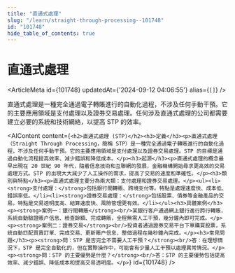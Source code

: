 ```yaml
---
title: "直通式處理"
slug: "/learn/straight-through-processing--101748"
id: "101748"
hide_table_of_contents: true
---
```



# 直通式處理

<ArticleMeta id={101748} updatedAt={'2024-09-12 04:06:55'} alias={`[]`} />
<div className='border-solid border-b border-t-0 my-4 border-[var(--ifm-color-gray-300)]' />

直通式處理是一種完全通過電子轉賬進行的自動化過程，不涉及任何手動干預。它的主要應用領域是支付處理以及證券交易處理。任何涉及直通式處理的公司都需要建立必要的系統和技術網絡，以提高 STP 的效率。

<AIContent content={`<h2>直通式處理 (STP)</h2><h3>定義</h3><p>直通式處理（Straight Through Processing，簡稱 STP）是一種完全通過電子轉賬進行的自動化過程，不涉及任何手動干預。它的主要應用領域是支付處理以及證券交易處理。STP 的目標是通過自動化流程提高效率、減少錯誤和降低成本。</p><h3>起源</h3><p>直通式處理的概念最早出現在 20 世紀 90 年代，隨着信息技術和互聯網的發展，金融機構開始尋求更高效的交易處理方式。STP 的出現大大減少了人工操作的需求，提高了交易的速度和準確性。</p><h3>類別與特點</h3><p>直通式處理主要分為兩大類：支付處理和證券交易處理。</p><ul><li><strong>支付處理：</strong>包括銀行間轉賬、跨境支付等。特點是處理速度快、成本低、錯誤率低。</li><li><strong>證券交易處理：</strong>包括股票、債券等金融產品的交易。特點是交易透明度高、結算速度快、風險管理更有效。</li></ul><h3>具體案例</h3><p><strong>案例一：銀行間轉賬</strong><br/>某銀行客户通過網上銀行進行跨行轉賬，系統自動驗證賬户信息、檢查餘額、完成轉賬，全程無需人工干預，幾分鐘內即可完成。</p><p><strong>案例二：證券交易</strong><br/>投資者通過證券交易平台下單購買股票，系統自動匹配買賣訂單、完成交易、更新賬户信息，整個過程在幾秒鐘內完成。</p><h3>常見問題</h3><p><strong>問：STP 是否完全不需要人工干預？</strong><br/>答：在理想情況下，STP 是完全自動化的，但在實際操作中，可能會有少量人工干預以處理異常情況。</p><p><strong>問：STP 的主要優勢是什麼？</strong><br/>答：STP 的主要優勢包括提高效率、減少錯誤、降低成本和提高交易透明度。</p>`} id={101748} />
